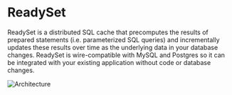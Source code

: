 

# ReadySet
ReadySet is a distributed SQL cache that precomputes the results of prepared statements (i.e. parameterized SQL 
queries) and incrementally updates these results over time as the underlying data in your database changes. ReadySet 
is wire-compatible with MySQL and Postgres so it can be integrated with your existing application without code or database changes. 

![Architecture](/readyset_arch.png)
